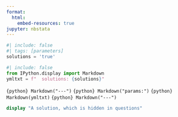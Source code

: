 ```yaml
---
format:
  html:
    embed-resources: true
jupyter: nbstata
---
```


```python
#| include: false
#| tags: [parameters]
solutions = 'true'
```

```python
#| include: false
from IPython.display import Markdown
ymltxt = f"  solutions: {solutions}"
```

`{python} Markdown("---")`
`{python} Markdown("params:")`
`{python} Markdown(ymltxt)`
`{python} Markdown("---")`

::: {.content-visible when-meta="params.solutions"}
```stata
display "A solution, which is hidden in questions"
```
:::
